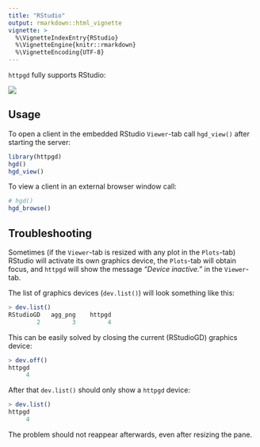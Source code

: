 ```yaml
---
title: "RStudio"
output: rmarkdown::html_vignette
vignette: >
  %\VignetteIndexEntry{RStudio}
  %\VignetteEngine{knitr::rmarkdown}
  %\VignetteEncoding{UTF-8}
---
```


`httpgd` fully supports RStudio:

![](https://user-images.githubusercontent.com/33600480/147690023-0544d9b8-a3a8-4c34-8201-60d1c193b0d8.png)

## Usage

To open a client in the embedded RStudio `Viewer`-tab call `hgd_view()` after starting the server:

```R
library(httpgd)
hgd()
hgd_view()
```

To view a client in an external browser window call:

```R
# hgd()
hgd_browse()
```

## Troubleshooting

Sometimes (if the `Viewer`-tab is resized with any plot in the `Plots`-tab) RStudio will activate its own graphics device, the `Plots`-tab will obtain focus, and `httpgd` will show the message _"Device inactive."_ in the `Viewer`-tab.

The list of graphics devices (`dev.list()`) will look something like this:

```R
> dev.list()
RStudioGD   agg_png    httpgd 
        2         3         4 
```

This can be easily solved by closing the current (RStudioGD) graphics device:

```R
> dev.off()
httpgd 
     4 
```

After that `dev.list()` should only show a `httpgd` device:

```R
> dev.list()
httpgd 
     4 
```

The problem should not reappear afterwards, even after resizing the pane.
